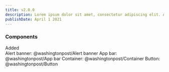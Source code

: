 ```yaml
---
title: v2.0.0
description: Lorem ipsum dolor sit amet, consectetur adipiscing elit. Arcu iaculis libero scelerisque ut nisi, neque. Lectus vitae malesuada volutpat aliquam morbi odio in sagittis, turpis. Quis amet aliquet nulla amet, arcu cras. Praesent in in tincidunt pretium.
publishDate: April 1 2021
---
```


### Components

<div>
  <CategoryHeader>Added</CategoryHeader>
</div>
Alert banner: @washingtonpost/Alert banner App bar: @washingtonpost/App bar Container:
@washingtonpost/Container Button: @washingtonpost/Button
